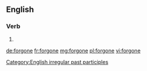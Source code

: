 ==English==

===Verb===
{{head|en|past participle}}

# {{past participle of|forgo|lang=en}}

[[Category:English irregular past participles]]

[[de:forgone]]
[[fr:forgone]]
[[mg:forgone]]
[[pl:forgone]]
[[vi:forgone]]